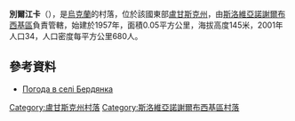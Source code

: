 {{coord|48|38|44|N|38|42|56|E|scale:100000|display=title}}

'''別爾江卡'''（{{lang-uk|Бердянка}}），是[[烏克蘭|烏克蘭]]的村落，位於該國東部[[盧甘斯克州|盧甘斯克州]]，由[[斯洛維亞諾謝爾布西基區|斯洛維亞諾謝爾布西基區]]負責管轄，始建於1957年，面積0.05平方公里，海拔高度145米，2001年人口34，人口密度每平方公里680人。

==參考資料==
* [http://weather.in.ua/ua/lyganskaja/855 Погода в селі Бердянка] {{Wayback|url=http://weather.in.ua/ua/lyganskaja/855 |date=20220325130257 }}

{{DEFAULTSORT:Бердянка}}
[[Category:盧甘斯克州村落|Category:盧甘斯克州村落]]
[[Category:斯洛維亞諾謝爾布西基區村落|Category:斯洛維亞諾謝爾布西基區村落]]


{{Luhansk-geo-stub}}